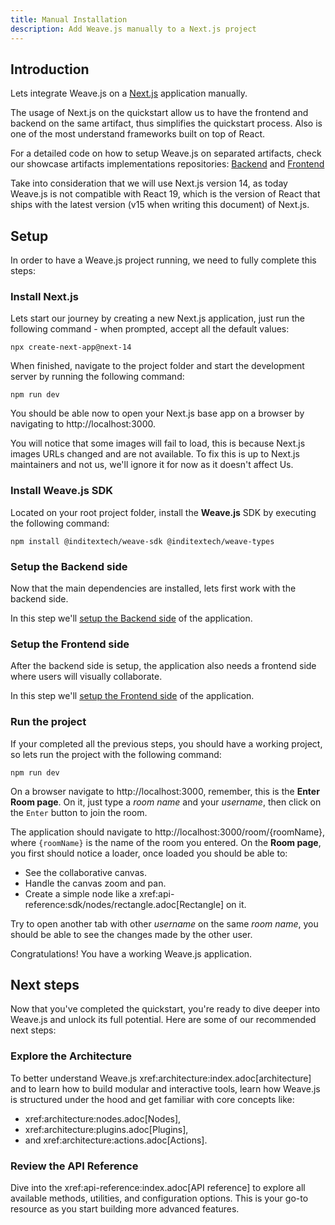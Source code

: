 ```yaml
---
title: Manual Installation
description: Add Weave.js manually to a Next.js project
---
```



## Introduction

Lets integrate Weave.js on a [Next.js](https://nextjs.org/docs) application manually.

<Callout title="Why Next.js?" type="note">
  The usage of Next.js on the quickstart allow us to have the frontend and backend
  on the same artifact, thus simplifies the quickstart process. Also is one of the most understand
  frameworks built on top of React.

For a detailed code on how to setup Weave.js on separated artifacts, check our
showcase artifacts implementations repositories: [Backend](https://github.com/InditexTech/weavejs-backend)
and [Frontend](https://github.com/InditexTech/weavejs-frontend)

</Callout>

<Callout title="Next.js version used">
  Take into consideration that we will use Next.js version 14, as today Weave.js
  is not compatible with React 19, which is the version of React that ships with the
  latest version (v15 when writing this document) of Next.js.

</Callout>

## Setup

In order to have a Weave.js project running, we need to fully complete this
steps:

<div className="fd-steps">

<div className="[&_h3]:fd-step">
 
### Install Next.js

Lets start our journey by creating a new Next.js application, just run the
following command - when prompted, accept all the default values:

```shell
npx create-next-app@next-14
```

When finished, navigate to the project folder and start the development server
by running the following command:

```shell
npm run dev
```

You should be able now to open your Next.js base app on a browser by navigating
to http://localhost:3000.

<Callout title="Failed to load images" type="warn">
  You will notice that some images will fail to load, this is because Next.js
  images URLs changed and are not available. To fix this is up to Next.js maintainers
  and not us, we'll ignore it for now as it doesn't affect Us.

</Callout>

</div>

<div className='[&_h3]:fd-step'>
 
### Install Weave.js SDK

Located on your root project folder, install the **Weave.js** SDK by
executing the following command:

```shell
npm install @inditextech/weave-sdk @inditextech/weave-types
```

</div>

<div className='[&_h3]:fd-step'>
 
### Setup the Backend side

Now that the main dependencies are installed, lets first work with the backend side.

In this step we'll [setup the Backend side](/docs/main/manual-installation/backend) of the application.

</div>

<div className='[&_h3]:fd-step'>
 
### Setup the Frontend side

After the backend side is setup, the application also needs a frontend side where
users will visually collaborate.

In this step we'll [setup the Frontend side](/docs/main/manual-installation/frontend) of the application.

</div>

<div className='[&_h3]:fd-step'>
 
### Run the project

If your completed all the previous steps, you should have a working project, so lets
run the project with the following command:

```shell
npm run dev
```

On a browser navigate to http://localhost:3000, remember, this is the **Enter Room
page**. On it, just type a _room name_ and your _username_, then click on the `Enter`
button to join the room.

The application should navigate to http://localhost:3000/room/{roomName}, where
`{roomName}` is the name of the room you entered. On the **Room page**, you first should
notice a loader, once loaded you should be able to:

- See the collaborative canvas.
- Handle the canvas zoom and pan.
- Create a simple node like a xref:api-reference:sdk/nodes/rectangle.adoc[Rectangle] on it.

Try to open another tab with other _username_ on the same _room name_, you should be
able to see the changes made by the other user.

Congratulations! You have a working Weave.js application.

</div>
</div>

## Next steps

Now that you've completed the quickstart, you're ready to dive deeper into Weave.js and unlock its
full potential. Here are some of our recommended next steps:

### Explore the Architecture

To better understand Weave.js xref:architecture:index.adoc[architecture] and to learn
how to build modular and interactive tools, learn how Weave.js is structured under
the hood and get familiar with core concepts like:

- xref:architecture:nodes.adoc[Nodes],
- xref:architecture:plugins.adoc[Plugins],
- and xref:architecture:actions.adoc[Actions].

### Review the API Reference

Dive into the xref:api-reference:index.adoc[API reference] to explore all available methods, utilities,
and configuration options. This is your go-to resource as you start building more advanced features.
